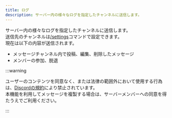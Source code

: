 ```yaml
---
title: ログ
description: サーバー内の様々なログを指定したチャンネルに送信します。
---
```


サーバー内の様々なログを指定したチャンネルに送信します。  
送信先のチャンネルは[/settings](../commands/settings.mdx)コマンドで設定できます。  
現在は以下の内容が送信されます。

 - メッセージチャンネル内で投稿、編集、削除したメッセージ
 - メンバーの参加、脱退

:::warning

ユーザーのコンテンツを同意なく、または法律の範囲外において使用する行為は、[Discordの規約](https://discord.com/terms#5)により禁止されています。  
本機能を利用してメッセージを複製する場合は、サーバーメンバーへの同意を得たうえでご利用ください。

:::